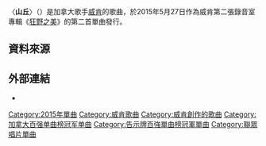 {{Expand language|en}}
{{noteTA
|G1=Music
}}
{{Infobox song
| name       = 山丘
| original_name= {{lang|en|"The Hills"}}
| cover      = The Hills by The Weeknd.jpg
| alt        =
| type       = single
| artist     = [[威肯|威肯]]
| album      = [[狂野之美|狂野之美]]
| released   = {{Start date|2015|5|27}}
| recorded   = 2014年
| studio     = Abel's Crib in Trump Towers（多倫多）<ref name="The Hills liner notes">{{cite AV media|date=August 28, 2015|title="The Hills liner notes"|url=https://genius.com/album_cover_arts/385245}}</ref>
| genre      = {{hlist|{{le|另類節奏布魯斯|Alternative R&B}}|[[陷阱音樂|陷阱音樂]]}}
| length     = {{unbulleted list|{{duration|m=4|s=04}}（專輯與單曲版）|{{duration|m=3|s=32}}（7英寸混音版）|{{duration|m=3|s=55}}（影片版）}}
| label      = {{hlist|[[XO唱片|XO唱片]]|[[聯眾唱片|聯眾唱片]]}}
| writer     = * [[威肯|阿貝爾·特斯法耶]]
* Emmanuel Nickerson
* [[Illangelo|Carlo Montagnese]]
* [[Belly_(rapper)|Ahmad Balshe]]
| producer   = * [[Illangelo|Illangelo]]
* Mano
| prev_title = {{le|值得 (威肯歌曲)|Earned It|值得}}
| prev_year  = 2014
| next_title = [[無法擋的愛|無法擋的愛]]
| next_year  = 2015
| misc       = {{External music video|{{YouTube|yzTuBuRdAyA|〈山丘〉}}
}}
}}

〈'''山丘'''〉（{{lang-en|"The Hills"}}）是加拿大歌手[[威肯|威肯]]的歌曲，於2015年5月27日作為威肯第二張錄音室專輯《[[狂野之美|狂野之美]]》的第二首單曲發行。

== 資料來源 ==
{{reflist|30em}}

== 外部連結 ==
* {{MetroLyrics song|the-weeknd|the-hills}}
{{The Weeknd}}

{{DEFAULTSORT: The Hills}}
[[Category:2015年單曲|Category:2015年單曲]]
[[Category:威肯歌曲|Category:威肯歌曲]]
[[Category:威肯創作的歌曲|Category:威肯創作的歌曲]]
[[Category:加拿大百强单曲榜冠军单曲|Category:加拿大百强单曲榜冠军单曲]]
[[Category:告示牌百強單曲榜冠軍單曲|Category:告示牌百強單曲榜冠軍單曲]]
[[Category:聯眾唱片單曲|Category:聯眾唱片單曲]]